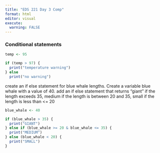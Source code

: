```yaml
---
title: "EDS 221 Day 3 Comp"
format: html
editor: visual
execute: 
  warning: FALSE
---
```


### Conditional statements

```r
temp <- 95

if (temp > 97) {
  print("temperature warning")
} else
  print("no warning")
```

create an if else statement for blue whale lengths. Create a variable blue whale with a value of 40. add an if else statement that returns "giant" if the length exceeds 35, medium if the length is between 20 and 35, small if the length is less than \<= 20

```r
blue_whale <- 40

if (blue_whale > 35) {
  print("GIANT")
} else if (blue_whale >= 20 & blue_whale <= 35) {
  print("MEDIUM")
} else (blue_whale < 20) {
  print("SMALL")
}
```
